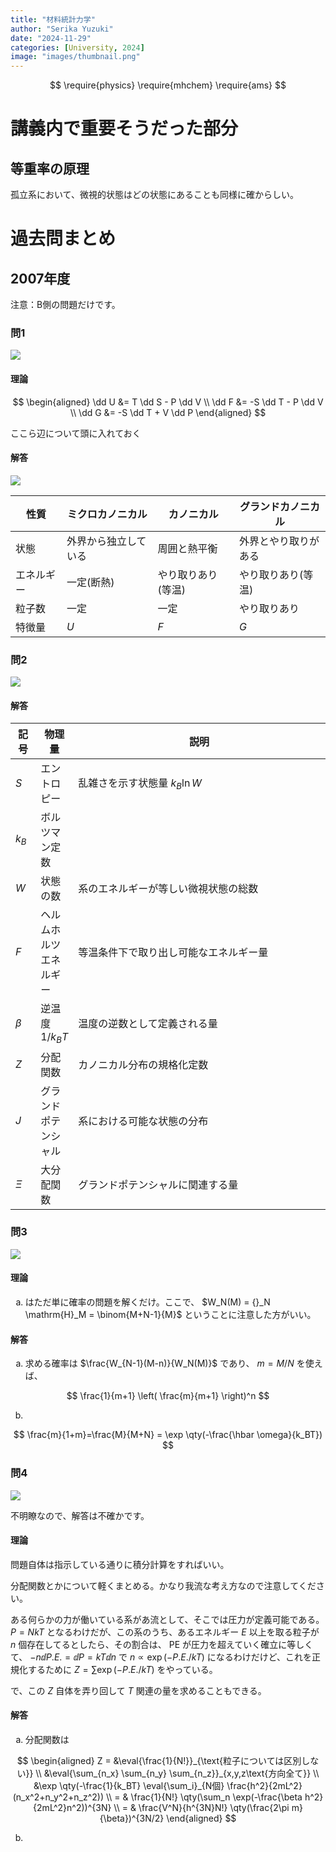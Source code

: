 ```yaml
---
title: "材料統計力学"
author: "Serika Yuzuki"
date: "2024-11-29"
categories: [University, 2024]
image: "images/thumbnail.png"
---
```


$$
\require{physics}
\require{mhchem}
\require{ams}
$$

# 講義内で重要そうだった部分

## 等重率の原理

孤立系において、微視的状態はどの状態にあることも同様に確からしい。

# 過去問まとめ

<!-- 
::: {.callout-note collapse="true"}
#### 理論

This is an example of a callout with a title.
:::

::: {.callout-tip collapse="true"}
#### 解答

This is an example of a callout with a title.
::: 
-->

## 2007年度

注意：B側の問題だけです。

### 問1

![](timages/image0.png)

::: {.callout-note collapse="true"}
#### 理論

$$
\begin{aligned}
\dd U &= T \dd S - P \dd V \\
\dd F &= -S \dd T - P \dd V \\
\dd G &= -S \dd T + V \dd P
\end{aligned}
$$

ここら辺について頭に入れておく

:::

::: {.callout-tip collapse="true"}
#### 解答

![](timages/image1.png)

|性質|ミクロカノニカル|カノニカル|グランドカノニカル|
|---|---|---|---|
|状態|外界から独立している|周囲と熱平衡|外界とやり取りがある|
|エネルギー|一定(断熱)|やり取りあり(等温)|やり取りあり(等温)|
|粒子数|一定|一定|やり取りあり|
|特徴量| $U$ | $F$ | $G$ |

::: 

### 問2

![](timages/image2.png)

::: {.callout-tip collapse="true"}
#### 解答

| **記号** | **物理量** | **説明** |
|----------|-----------|---------------------------------------------------------------------------------------------|
| $S$  | エントロピー | 乱雑さを示す状態量 $k_B\ln W$ |
| $k_B$| ボルツマン定数 | |
| $W$  | 状態の数| 系のエネルギーが等しい微視状態の総数|
| $F$  | ヘルムホルツエネルギー | 等温条件下で取り出し可能なエネルギー量 |
| $\beta$| 逆温度 $1/k_BT$ | 温度の逆数として定義される量 |
| $Z$  | 分配関数 | カノニカル分布の規格化定数 |
| $J$  | グランドポテンシャル | 系における可能な状態の分布 |
| $\Xi$| 大分配関数 | グランドポテンシャルに関連する量 |

:::

### 問3

![](timages/image3.png)

::: {.callout-note collapse="true"}
#### 理論

(a) はただ単に確率の問題を解くだけ。ここで、 $W_N(M) = {}_N \mathrm{H}_M = \binom{M+N-1}{M}$ ということに注意した方がいい。

:::

::: {.callout-tip collapse="true"}
#### 解答

(a) 求める確率は $\frac{W_{N-1}(M-n)}{W_N(M)}$ であり、 $m = M/N$ を使えば、

$$
\frac{1}{m+1} \left( \frac{m}{m+1} \right)^n
$$

(b) 

$$
\frac{m}{1+m}=\frac{M}{M+N} = \exp \qty(-\frac{\hbar \omega}{k_BT})
$$

::: 

### 問4

![](timages/image4.png)

不明瞭なので、解答は不確かです。

::: {.callout-note collapse="true"}
#### 理論

問題自体は指示している通りに積分計算をすればいい。

分配関数とかについて軽くまとめる。かなり我流な考え方なので注意してください。

ある何らかの力が働いている系があ流として、そこでは圧力が定義可能である。 $P=NkT$ となるわけだが、この系のうち、あるエネルギー $E$ 以上を取る粒子が $n$ 個存在してるとしたら、その割合は、 PE が圧力を超えていく確立に等しくて、 $-n\dd P.E. = \dd P = kT \dd n$ で $n\propto \exp(-P.E./kT)$ になるわけだけど、これを正規化するために $Z = \sum \exp(-P.E./kT)$ をやっている。

で、この $Z$ 自体を弄り回して $T$ 関連の量を求めることもできる。

:::

::: {.callout-tip collapse="true"}
#### 解答

(a) 分配関数は

$$
\begin{aligned}
Z = &\eval{\frac{1}{N!}}_{\text{粒子については区別しない}} \\
&\eval{\sum_{n_x} \sum_{n_y} \sum_{n_z}}_{x,y,z\text{方向全て}} \\
&\exp \qty(-\frac{1}{k_BT} \eval{\sum_i}_{N個} \frac{h^2}{2mL^2} (n_x^2+n_y^2+n_z^2)) \\
= & \frac{1}{N!} \qty(\sum_n \exp(-\frac{\beta h^2}{2mL^2}n^2))^{3N} \\
= & \frac{V^N}{h^{3N}N!} \qty(\frac{2\pi m}{\beta})^{3N/2}
\end{aligned}
$$

(b) 

::: 


















